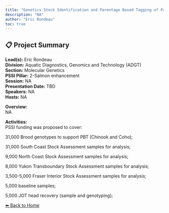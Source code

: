 ---
title: "Genetics Stock Identification and Parentage Based Tagging of Pacific salmon"
description: "NA"
author: "Eric Rondeau"
toc: true
---

## 📋 Project Summary

**Lead(s):** Eric Rondeau  
**Division:** Aquatic Diagnostics, Genomics and Technology (ADGT)  
**Section:** Molecular Genetics  
**PSSI Pillar:** 2-Salmon enhancement  
**Session:** NA  
**Presentation Date:** TBD  
**Speakers:** NA  
**Hosts:** NA  

**Overview:**  
NA   

**Activities:**  
PSSI funding was proposed to cover:
31,000 Brood genotypes to support PBT (Chinook and Coho); 
31,000 South Coast Stock Assessment samples for analysis; 
9,000 North Coast Stock Assessment samples for analysis; 
8,000 Yukon Transboundary Stock Assessment samples for analysis; 
3,500-5,000 Fraser Interior Stock Assessment samples for analysis; 
5,000 baseline samples; 
5,000 JOT head recovery (sample and genotyping);

[⬅ Back to Home](../index.qmd)
